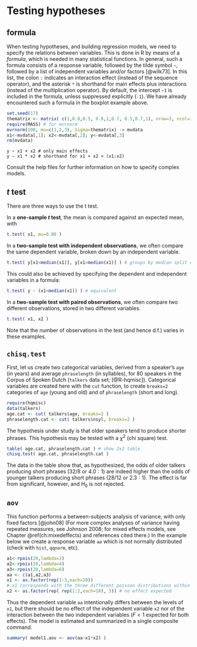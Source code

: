 # Testing hypotheses {#ch:testinghypotheses}

## formula

When testing hypotheses, and building regression models, we need to
    specify the relations between variables. This is done in
    R  by means of a *formula*, which is needed in many
    statistical functions. In general, such a formula consists of a
    response variable, followed by the tilde symbol
    [`~`]{style="color: blue"}, followed by a list of independent
    variables and/or factors [@wilk73].
In this list, the colon
    `:` indicates an interaction effect (instead
    of the sequence operator), and the asterisk
    `*` is shorthand for main effects plus
    interactions (instead of the multiplication operator). 
    By default,
    the intercept `~1` is included in the
    formula, unless suppressed explicitly
    (`-1`). We have already encountered such a formula
    in the boxplot example above.

```r
set.seed(17)
thematrix <- matrix( c(1,0.8,0.5, 0.8,1,0.7, 0.5,0.7,1), nrow=3, ncol=3 )
require(MASS) # for mvrnorm
mvrnorm(100, mu=c(1,2,3), Sigma=thematrix) -> mvdata
x1<-mvdata[,1]; x2<-mvdata[,2]; y<-mvdata[,3]
rm(mvdata)
```

```text
y ~ x1 + x2 # only main effects 
y ~ x1 * x2 # shorthand for x1 + x2 + (x1:x2) 
```

Consult the help files for further information on how to specify
    complex models.

## $t$ test
There are three ways to use the t test. 

In a **one-sample $t$ test**, the mean is compared against an expected mean,
    with
```r
t.test( x1, mu=0.80 )
```

In a **two-sample test with independent observations**, we often compare
    the same dependent variable, broken down by an independent
    variable.
```r
t.test( y[x1<median(x1)], y[x1>median(x1)] ) # groups by median split of x1
```

This could also be achieved by specifying the dependent and
    independent variables in a formula:
```r
t.test( y ~ (x1<median(x1)) ) # equivalent
```

In a **two-sample test with paired observations**, we often compare two
    different observations, stored in two different variables.
```r
t.test( x1, x2 )
```

Note that the number of observations in the test (and hence d.f.)
    varies in these examples.

## `chisq.test`

First, let us create two categorical variables, derived from a
    speaker's `age` (in years) and average `phraselength` (in
    syllables), for 80 speakers in the Corpus of Spoken Dutch (`talkers` data set; [@R-hqmisc]).
    Categorical variables are created here with the
    `cut` function, to create
    `breaks=2` categories of `age` (young and
    old) and of `phraselength` (short and long).
```r
require(hqmisc)
data(talkers)
age.cat <- cut( talkers$age, breaks=2 )
phraselength.cat <- cut( talkers$nsyl, breaks=2 )
```

The hypothesis under study is that older speakers tend to produce
    shorter phrases. This hypothesis may be tested with a $\chi^2$ (chi
    square) test.\
```r
table( age.cat, phraselength.cat ) # show 2x2 table
chisq.test( age.cat, phraselength.cat ) 
```

The data in the table show that, as hypothesized, the odds of older talkers producing short phrases ($32/8$ or $4.0:1$) are indeed higher than the odds of younger talkers producing short phrases ($28/12$ or $2.3:1$). The effect is far from significant, however, and $H_0$ is not rejected.

## `aov`

This function performs a between-subjects analysis of variance, with
    only fixed factors [@john08] (For more complex
    analyses of variance having repeated measures, see Johnson 2008; for mixed effects models, see Chapter \@ref(ch:mixedeffects) and references cited there.)
    In the example below we create a
    response variable `aa` which is not normally distributed 
    (check
    with `hist`, `qqnorm`, etc).\
```r
a1<-rpois(20,lambda=2)
a2<-rpois(20,lambda=4) 
a3<-rpois(20,lambda=6) 
aa <- c(a1,a2,a3) 
x1 <- as.factor(rep(1:3,each=20)) 
# x1 corresponds with the three different poisson distributions within aa
x2 <- as.factor(rep( rep(1:2,each=10), 3)) # no effect expected
```

Thus the dependent variable `aa` intentionally differs between the levels of `x1`, but there should be no effect of the independent variable `x2` nor of the interaction between the two independent variables ($F<1$ expected for both effects). The model is estimated and summarized in a single composite command. 

```r
summary( model1.aov <- aov(aa~x1*x2) )
```

